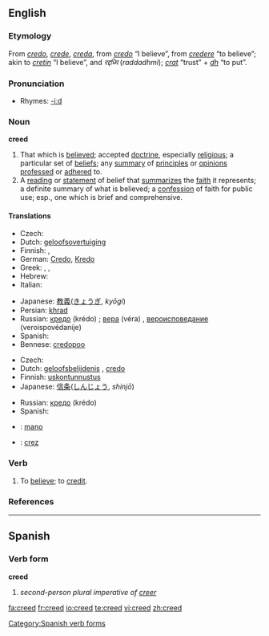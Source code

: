{{wikipedia|dab=creed (disambiguation)}}
==English==

===Etymology===
From {{OE.}} ''[[credo]]'', ''[[crede]]'', {{AS.}} ''[[creda]]'', from {{L.}} ''[[credo]]'' “I believe”, from ''[[credere]]'' “to believe”; akin to {{OIr.}} ''[[cretin]]'' “I believe”, and {{Skr.}} ''रद्दध्मि'' (''raddadhmi''); ''[[crat]]'' “trust” + ''[[dh]]'' “to put”.

===Pronunciation===
*Rhymes: [[Rhymes:English:-iːd|-iːd]]

===Noun===
{{wikipedia}}
'''creed'''

# That which is [[believe]]d; accepted [[doctrine]], especially [[religious]]; a particular set of [[belief]]s; any [[summary]] of [[principle]]s or [[opinion]]s [[profess]]ed or [[adhere]]d to.
# A [[reading]] or [[statement]] of belief that [[summarize]]s the [[faith]] it represents; a definite summary of what is believed; a [[confession]] of faith for public use; esp., one which is brief and comprehensive.

====Translations====
{{trans-top|that which is believed}}
* Czech: {{t-|cs|vyznání|n}}
* Dutch: [[geloofsovertuiging]] {{f}}
* Finnish: {{t+|fi|usko}}, {{t+|fi|uskonto}}
* German: [[Credo]], [[Kredo]] {{n}}
* Greek: {{t+|el|δόγμα|n|tr=dógma|sc=Grek}}, {{t+|el|πίστη|f|tr=pisti|sc=Grek}}, {{t+|el|πιστεύω|n|tr=pistevo|sc=Grek}}
* Hebrew: {{t|he|דת|alt=דָּת|tr=dat|sc=Hebr}}
* Italian: {{t-|it|credo|m}}
{{trans-mid}}
* Japanese: [[教義]]([[きょうぎ]], ''kyōgi'')
* Persian: [[khrad]] {{m}}
* Russian: [[кредо]] (krédo) {{n}}; [[вера]] (véra) {{f}}, [[вероисповедание]] (veroispovédanije) {{n}} {{italbrac|religion}}
* Spanish: {{t-|es|credo|m}}
* Bennese: [[credopoo]] {{m}}
{{trans-bottom}}

{{trans-top|a reading or statement of belief that summarizes the faith it represents}}
* Czech: {{t-|cs|krédo|n}}
* Dutch: [[geloofsbelijdenis]] {{f}}, [[credo]] {{n}}
* Finnish: [[uskontunnustus]]
* Japanese: [[信条]]([[しんじょう]], ''shinjō'')
{{trans-mid}}
* Russian: [[кредо]] (krédo) {{n}}
* Spanish: {{t-|es|credo|m}}
{{trans-bottom}}

{{checktrans}}
{{trans-top|Translations to be categorised}}
*{{ttbc|Maori}}: [[mano]]
{{trans-mid}}
*{{ttbc|Romanian}}: [[crez]] {{n}}
{{trans-bottom}}

===Verb===
{{en-verb}}

# To [[believe]]; to [[credit]].

===References===
{{R:Webster 1913}}

----

==Spanish==
===Verb form===
'''creed'''

# ''second-person plural imperative of [[creer]]''
[[Category:Spanish verb forms]]

[[fa:creed]]
[[fr:creed]]
[[io:creed]]
[[te:creed]]
[[vi:creed]]
[[zh:creed]]